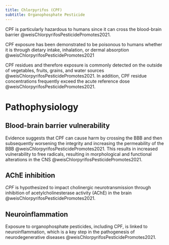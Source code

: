 ```yaml
---
title: Chlorpyrifos (CPF)
subtitle: Organophosphate Pesticide
---
```




CPF is particularly hazardous to humans since it can cross the blood-brain barrier @weisChlorpyrifosPesticidePromotes2021.


CPF exposure has been demonstrated to be poisonous to humans whether it is through dietary intake, inhalation, or dermal absorption @weisChlorpyrifosPesticidePromotes2021



CPF residues and therefore exposure is commonly detected on the outside of vegetables, fruits, grains, and water sources @weisChlorpyrifosPesticidePromotes2021.
In addition, CPF residue concentrations frequently exceed the acute reference dose @weisChlorpyrifosPesticidePromotes2021.



# Pathophysiology

## Blood-brain barrier vulnerability
Evidence suggests that CPF can cause harm by crossing the BBB and then subsequently worsening the integrity and increasing the permeability of the BBB @weisChlorpyrifosPesticidePromotes2021.
This results in increased vulnerability to free radicals, resulting in morphological and functional alterations in the CNS @weisChlorpyrifosPesticidePromotes2021.

## AChE inhibition

*CPF* is hypothesized to impact cholinergic neurotransmission through inhibition of acetylcholinesterase activity (AChE) in the brain @weisChlorpyrifosPesticidePromotes2021.

## Neuroinflammation

Exposure to organophosphate pesticides, including CPF, is linked to neuroinflammation, which is a key step in the pathogenesis of neurodegenerative diseases @weisChlorpyrifosPesticidePromotes2021.


